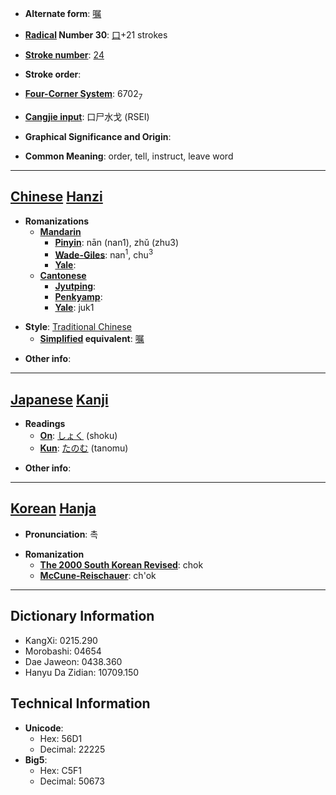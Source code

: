 * '''Alternate form''': [[嘱]]

* '''[[Wiktionary:Chinese radical index| Radical]] Number 30''': [[Wiktionary:Chinese radical index 口|口]]+21 strokes

* '''[[Wiktionary:Chinese total strokes index|Stroke number]]''': [[Wiktionary:Chinese total strokes index 24|24]]

* '''Stroke order''': 

* '''[[Wiktionary:Chinese four corner index|Four-Corner System]]''': 6702<sub>7</sub>

* '''[[Wiktionary:Chinese Cangjie index|Cangjie input]]''': 口尸水戈 (RSEI)

* '''Graphical Significance and Origin''': 

* '''Common Meaning''': order, tell, instruct, leave word

----

== [[Chinese]] [[Hanzi]] ==

* '''Romanizations'''
** '''[[Mandarin]]'''
*** '''[[Pinyin]]''': nān (nan1), zhǔ (zhu3)
*** '''[[Wade-Giles]]''': nan<sup>1</sup>, chu<sup>3</sup>
*** '''[[Yale]]''': 
** '''[[Cantonese]]'''
*** '''[[Jyutping]]''':
*** '''[[Penkyamp]]''': 
*** '''[[Yale]]''': juk1

* '''Style''': [[Traditional Chinese]] 
** '''[[Simplified Chinese|Simplified]] equivalent''': [[嘱]]

* '''Other info''': 

----

== [[Japanese]] [[Kanji]] ==

* '''Readings'''
** '''[[On]]''': [[しょく]] (shoku)
** '''[[Kun]]''': [[たのむ]] (tanomu)

* '''Other info''':  

----

== [[Korean]] [[Hanja]] ==

* '''Pronunciation''': 촉

* '''Romanization'''
** '''[[The 2000 South Korean Revised Romanization|The 2000 South Korean Revised]]''': chok
** '''[[McCune-Reischauer]]''': ch'ok

----

== Dictionary Information ==

* KangXi: 0215.290
* Morobashi: 04654
* Dae Jaweon: 0438.360
* Hanyu Da Zidian: 10709.150

== Technical Information ==

* '''Unicode''':
** Hex: 56D1
** Decimal: 22225
* '''Big5''':
** Hex: C5F1
** Decimal: 50673